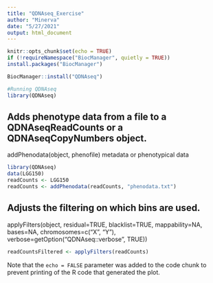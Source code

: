 ```yaml
---
title: "QDNAseq_Exercise"
author: "Minerva"
date: "5/27/2021"
output: html_document
---
```


```r
knitr::opts_chunk$set(echo = TRUE)
if (!requireNamespace("BiocManager", quietly = TRUE))
install.packages("BiocManager")

BiocManager::install("QDNAseq")

#Running QDNAseq
library(QDNAseq)

```

## Adds phenotype data from a file to a QDNAseqReadCounts or a QDNAseqCopyNumbers object.

addPhenodata(object, phenofile) 
metadata or phenotypical data

```r
library(QDNAseq)
data(LGG150)
readCounts <- LGG150
readCounts <- addPhenodata(readCounts, "phenodata.txt")
```

## Adjusts the filtering on which bins are used.

applyFilters(object, residual=TRUE, blacklist=TRUE, mappability=NA, bases=NA,
chromosomes=c("X", "Y"), verbose=getOption("QDNAseq::verbose", TRUE))

```r
readCountsFiltered <- applyFilters(readCounts)
```

Note that the `echo = FALSE` parameter was added to the code chunk to prevent printing of the R code that generated the plot.
